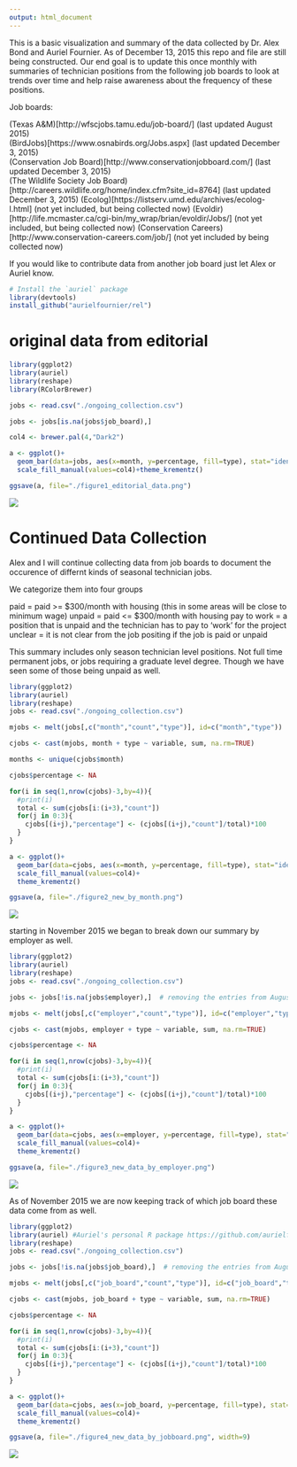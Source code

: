 ---
output: html_document
---

This is a basic visualization and summary of the data collected by Dr. Alex Bond and Auriel Fournier. 
As of December 13, 2015 this repo and file are still being constructed. Our end goal is to update this once monthly with summaries of technician positions from the following job boards to look at trends over time and help raise awareness about the frequency of these positions. 

Job boards:

(Texas A&M)[http://wfscjobs.tamu.edu/job-board/] (last updated August 2015)  
(BirdJobs)[https://www.osnabirds.org/Jobs.aspx] (last updated December 3, 2015)  
(Conservation Job Board)[http://www.conservationjobboard.com/] (last updated December 3, 2015)  
(The Wildlife Society Job Board)[http://careers.wildlife.org/home/index.cfm?site_id=8764] (last updated December 3, 2015)
(Ecolog)[https://listserv.umd.edu/archives/ecolog-l.html] (not yet included, but being collected now)
(Evoldir)[http://life.mcmaster.ca/cgi-bin/my_wrap/brian/evoldir/Jobs/] (not yet included, but being collected now)
(Conservation Careers)[http://www.conservation-careers.com/job/] (not yet included by being collected now)

If you would like to contribute data from another job board just let Alex or Auriel know. 

```{r, results='hide'}
# Install the `auriel` package
library(devtools)
install_github("aurielfournier/rel")
```

# original data from editorial

```{r, results='hide'}
library(ggplot2)
library(auriel)
library(reshape)
library(RColorBrewer)

jobs <- read.csv("./ongoing_collection.csv")

jobs <- jobs[is.na(jobs$job_board),]

col4 <- brewer.pal(4,"Dark2")

a <- ggplot()+
  geom_bar(data=jobs, aes(x=month, y=percentage, fill=type), stat="identity")+
  scale_fill_manual(values=col4)+theme_krementz()

ggsave(a, file="./figure1_editorial_data.png")
```


![](figure1_editorial_data.png) 

# Continued Data Collection

Alex and I will continue collecting data from job boards to document the occurence of differnt kinds of seasonal technician jobs. 

We categorize them into four groups

paid = paid >= $300/month with housing (this in some areas will be close to minimum wage)
unpaid = paid <= $300/month with housing
pay to work = a position that is unpaid and the technician has to pay to 'work' for the project
unclear = it is not clear from the job positing if the job is paid or unpaid

This summary includes only season technician level positions. Not full time permanent jobs, or jobs requiring a graduate level degree. Though we have seen some of those being unpaid as well. 


```{r, results="hide"}
library(ggplot2)
library(auriel)
library(reshape)
jobs <- read.csv("./ongoing_collection.csv")

mjobs <- melt(jobs[,c("month","count","type")], id=c("month","type"))

cjobs <- cast(mjobs, month + type ~ variable, sum, na.rm=TRUE)

months <- unique(cjobs$month)

cjobs$percentage <- NA

for(i in seq(1,nrow(cjobs)-3,by=4)){
  #print(i)
  total <- sum(cjobs[i:(i+3),"count"])
  for(j in 0:3){
    cjobs[(i+j),"percentage"] <- (cjobs[(i+j),"count"]/total)*100
  }
}

a <- ggplot()+
  geom_bar(data=cjobs, aes(x=month, y=percentage, fill=type), stat="identity")+
  scale_fill_manual(values=col4)+
  theme_krementz()

ggsave(a, file="./figure2_new_by_month.png")

```


![](figure2_new_by_month.png) 

starting in November 2015 we began to break down our summary by employer as well. 

```{r}
library(ggplot2)
library(auriel)
library(reshape)
jobs <- read.csv("./ongoing_collection.csv")

jobs <- jobs[!is.na(jobs$employer),]  # removing the entries from August 2015 which were not broken down by employer

mjobs <- melt(jobs[,c("employer","count","type")], id=c("employer","type"))

cjobs <- cast(mjobs, employer + type ~ variable, sum, na.rm=TRUE)

cjobs$percentage <- NA

for(i in seq(1,nrow(cjobs)-3,by=4)){
  #print(i)
  total <- sum(cjobs[i:(i+3),"count"])
  for(j in 0:3){
    cjobs[(i+j),"percentage"] <- (cjobs[(i+j),"count"]/total)*100
  }
}

a <- ggplot()+
  geom_bar(data=cjobs, aes(x=employer, y=percentage, fill=type), stat="identity")+
  scale_fill_manual(values=col4)+
  theme_krementz()

ggsave(a, file="./figure3_new_data_by_employer.png")

```


![](figure3_new_data_by_employer.png) 

As of November 2015 we are now keeping track of which job board these data come from as well. 

```{r}
library(ggplot2)
library(auriel) #Auriel's personal R package https://github.com/aurielfournier/rel
library(reshape)
jobs <- read.csv("./ongoing_collection.csv")

jobs <- jobs[!is.na(jobs$job_board),]  # removing the entries from August 2015 which were not broken down by employer

mjobs <- melt(jobs[,c("job_board","count","type")], id=c("job_board","type"))

cjobs <- cast(mjobs, job_board + type ~ variable, sum, na.rm=TRUE)

cjobs$percentage <- NA

for(i in seq(1,nrow(cjobs)-3,by=4)){
  #print(i)
  total <- sum(cjobs[i:(i+3),"count"])
  for(j in 0:3){
    cjobs[(i+j),"percentage"] <- (cjobs[(i+j),"count"]/total)*100
  }
}

a <- ggplot()+
  geom_bar(data=cjobs, aes(x=job_board, y=percentage, fill=type), stat="identity")+
  scale_fill_manual(values=col4)+
  theme_krementz()

ggsave(a, file="./figure4_new_data_by_jobboard.png", width=9)
```


![](figure4_new_data_by_jobboard.png) 
